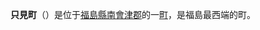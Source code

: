 {{日本町村|
自治體名=只見|
町村=町|
圖像=[[File:Lake_Tagokura-2.JPG|240px]]|
圖像說明=[[田子倉湖|田子倉湖]]（田子倉水庫）|
町村章=|
日文原名=只見町|
平假名=ただみまち|
羅馬字拼音=Tadami-machi|
都道府縣=福島縣|
支廳=|
郡=南會津郡|
編號=07367-9|
面積=747.54|
邊界未定=|
人口=5,195|
統計時間=2007年8月1日|
自治體=[[金山町_(福島縣)|金山町]]、[[昭和村_(福島縣)|昭和村]]、[[南會津町|南會津町]]、[[檜枝岐村|檜枝岐村]]<br />[[新潟縣|新潟縣]]：<br />[[魚沼市|魚沼市]]、[[三条市|三条市]]、[[阿賀町|阿賀町]]|
樹=[[山毛櫸|山毛櫸]]|
花=[[辛夷|辛夷]]|
鳥=|
其他象徵物=|
其他象徵=|
郵遞區號=968-0421|
所在地=南會津郡只見町大字只見字雨堤1039番地|
電話號碼=241-82-5050|
外部連結=http://www.tadami.gr.jp/|
經度=|
緯度=|
地圖=|
註記=
}}
'''只見町'''（{{jpn|j=只見町|hg=ただみまち|rm=Tadami machi|f=y}}）是位于[[福島縣|福島縣]][[南會津郡|南會津郡]]的一[[町|町]]，是福島最西端的町。

{{福島縣}}

{{Authority control}}
{{日本地理小作品}}
